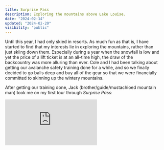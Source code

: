 ```yaml
---
title: Surprise Pass
description: Exploring the mountains above Lake Louise.
date: "2024-02-14"
updated: "2024-02-20"
visibility: "public"
---
```


Until this year, I had only skied in resorts. As much fun as that is, I have started to find that my interests lie in exploring the mountains, rather than just skiing down them. Especially during a year when the snowfall is low and yet the price of a lift ticket is at an all-time high, the draw of the backcountry was more alluring than ever. Cole and I had been talking about getting our avalanche safety training done for a while, and so we finally decided to go balls deep and buy all of the gear so that we were financially committed to skinning up the wintery mountains.

After  getting our training done, Jack (brother/guide/mustachioed mountain man) took me on my first tour through *Surprise Pass*:

<iframe src="https://fatmap.com/routeid/2675380" frameborder allowfullscreen className="rounded-lg w-full h-[600px]" />

Now I can't say that I didn't expect it, but it was **a lot of work**. The payoff was so worth it though. Traveling through the mountain pass was (literally) breathtaking (I really need to work on my cardio).  

Of course Jack knew the name of every single mountain and glacier, so I learned a whole lot about Banff that day.  

![Jack on his way through Surprise Pass](/images/surprise-pass/jack-2.jpg)  

I was very glad to be out there with Jack since the terrain we were traveling through was complex. We dug some pits and even looked at tiny little snow grains through his fancy snow study kit. Like responsible backcountry recreators, we spaced out when passing through avalanche paths.  

<Video height={1920} width={1080}>
  <source src="/videos/surprise-pass/traverse.mp4" type="video/mp4" />
</Video>  

Getting to the top of the ridge at the end was a lot scarier than I expected. I'm not entirely fearless when it comes to skiing, but normally I can control my nerves. Being out there completely on our own in the middle of nowhere did get the heart beating a little faster than usual. Also, kick-turns are pretty terrifying when the track-setter is dead set on going straight up on slippery snow.    

![Final kick turns to the top of Surprise Pass](/images/surprise-pass/joey-1.jpg)  

Even though the wiggles at the end weren't in tits deep pow, I'm sure I'll remember them for the rest of my life. I guess earning your turns will do that to ya...  

<Video height={1920} width={1080}>
  <source src="/videos/surprise-pass/turns.mp4" type="video/mp4" />
</Video>  

We even managed to find some fun little drops!  

<Video height={1920} width={1080}>
  <source src="/videos/surprise-pass/drop.mp4" type="video/mp4" />
</Video>  

It was a pretty special moment looking back up at what we skied down. Felt very proud of myself, and stoke was at an all-time high.

![Looking back up at where we skied down](/images/surprise-pass/mountain-1.jpg) 

At the end, we skied along the side of Lake Louise to get back to the car. We passed hikers, horse-drawn carriages, and even saw a bunch of ice climbers on Louise Falls. It was a very scenic end to an already scenic day.  

<Video height={1920} width={1080}>
  <source src="/videos/surprise-pass/return.mp4" type="video/mp4" />
</Video>  

Thanks for a great day bro 👊

![Jack and me skinning through the trees](/images/surprise-pass/jack-1.jpg) 